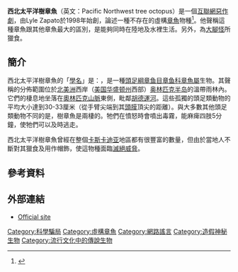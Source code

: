 '''西北太平洋樹章魚'''（英文：Pacific Northwest tree octopus）是一個[[互聯網惡作劇|互聯網惡作劇]]，由Lyle Zapato於1998年始創，論述一種不存在的虛構[[章魚|章魚]]物種<ref>{{cite web|title=Help Save The Endangered Pacific Northwest Tree Octopus From Extinction!|url=http://zapatopi.net/treeoctopus/|author=Lyle Zapato|access-date=2014-05-23|archive-date=2021-05-14|archive-url=https://web.archive.org/web/20210514120855/https://zapatopi.net/treeoctopus/|dead-url=no}}</ref>。他聲稱這種章魚跟其他章魚最大的區別，是能夠同時在陸地及水裡生活。另外，為[[大腳怪|大腳怪]]所獵食。

==簡介==
西北太平洋樹章魚的「[[學名|學名]]」是：{{lang|la|''Octopus paxarbolis''}}，是一種[[頭足綱|頭足綱]][[章鱼目|章鱼目]][[章鱼科|章鱼科]][[章魚屬|章魚屬]]生物。其聲稱的分佈範圍位於[[北美洲|北美洲]]西岸（[[美国|美国]][[华盛顿州|华盛顿州]]西部）[[奥林匹克半岛|奥林匹克半岛]]的溫帶雨林內。它們的棲息地坐落在[[奧林匹克山脈|奧林匹克山脈]]東側，毗鄰[[胡德運河|胡德運河]]。這些孤獨的頭足類動物的平均大小達到30-33厘米（從手臂尖端到其[[頭膜|頭膜]]頂尖的距離）。與大多數其他頭足類動物不同的是，樹章魚是兩棲的。牠們在憤怒時會噴出毒霧，能麻痺四肢5分鐘，使牠們可以及時逃走。

西北太平洋樹章魚曾經在整個[[卡斯卡迪亚|卡斯卡迪亚]]地區都有很豐富的數量，但由於當地人不斷對其獵食及用作帽飾，使這物種面臨[[國際自然保護聯盟瀕危物種紅色名錄|滅絕威脅]]。

==參考資料==
{{reflist}}

==外部連結==
*[http://zapatopi.net/treeoctopus/ Official site] {{Wayback|url=http://zapatopi.net/treeoctopus/ |date=20210514120855 }}


[[Category:科學騙局|Category:科學騙局]]
[[Category:虛構章魚|Category:虛構章魚]]
[[Category:網路謠言|Category:網路謠言]]
[[Category:造假神秘生物|Category:造假神秘生物]]
[[Category:流行文化中的傳說生物|Category:流行文化中的傳說生物]]